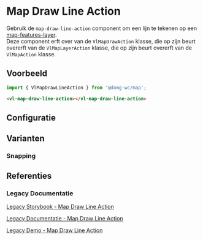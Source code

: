 
# Map Draw Line Action

<VluxMetaData id="map-action-draw-action-draw-line-action" />

Gebruik de `map-draw-line-action` component om een lijn te tekenen op een
[map-features-layer](/docs/map-layer-vector-layer-features-layer--map-features-layer-default).<br/>
Deze component erft over van de `VlMapDrawAction` klasse, die op zijn beurt overerft van de `VlMapLayerAction` klasse,
die op zijn beurt overerft van de `VlMapAction` klasse.


## Voorbeeld

```js
import { VlMapDrawLineAction } from '@domg-wc/map';
```

```html
<vl-map-draw-line-action></vl-map-draw-line-action>
```

<Canvas of={VlMapDrawLineActionStories.MapDrawLineActionDefault} />


## Configuratie

<ArgTypes of={VlMapDrawLineActionStories.MapDrawLineActionDefault} />


## Varianten

### Snapping

<Canvas of={VlMapDrawLineActionStories.MapDrawLineActionSnapping} />


## Referenties

### Legacy Documentatie

[Legacy Storybook - Map Draw Line Action](https://webcomponenten.omgeving.vlaanderen.be/storybook/?path=/docs/custom-elements-vl-map-vl-map-draw-line-action--default)

[Legacy Documentatie - Map Draw Line Action](https://webcomponenten.omgeving.vlaanderen.be/doc/VlMapDrawLineAction.html)

[Legacy Demo - Map Draw Line Action](https://webcomponenten.omgeving.vlaanderen.be/demo/vl-map-draw-actions.html)
